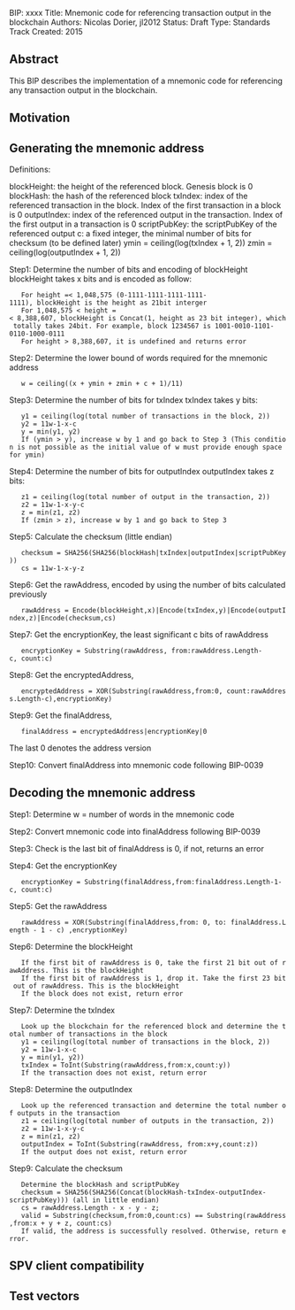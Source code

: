 BIP: xxxx
Title: Mnemonic code for referencing transaction output in the blockchain
Authors: Nicolas Dorier, jl2012
Status: Draft
Type: Standards Track
Created: 2015

==Abstract==

This BIP describes the implementation of a mnemonic code for referencing any transaction output in the blockchain.

==Motivation==

==Generating the mnemonic address==

Definitions:

blockHeight: the height of the referenced block. Genesis block is 0
blockHash: the hash of the referenced block
txIndex: index of the referenced transaction in the block. Index of the first transaction in a block is 0
outputIndex: index of the referenced output in the transaction. Index of the first output in a transaction is 0
scriptPubKey: the scriptPubKey of the referenced output
c: a fixed integer, the minimal number of bits for checksum (to be defined later)
ymin = ceiling(log(txIndex + 1, 2))
zmin = ceiling(log(outputIndex + 1, 2))

Step1: Determine the number of bits and encoding of blockHeight
blockHeight takes x bits and is encoded as follow:

    For height =< 1,048,575 (0-1111-1111-1111-1111-1111), blockHeight is the height as 21bit interger
    For 1,048,575 < height =< 8,388,607, blockHeight is Concat(1, height as 23 bit integer), which totally takes 24bit. For example, block 1234567 is 1001-0010-1101-0110-1000-0111
    For height > 8,388,607, it is undefined and returns error

Step2: Determine the lower bound of words required for the mnemonic address

    w = ceiling((x + ymin + zmin + c + 1)/11)

Step3: Determine the number of bits for txIndex
txIndex takes y bits:

    y1 = ceiling(log(total number of transactions in the block, 2))
    y2 = 11w-1-x-c
    y = min(y1, y2)
    If (ymin > y), increase w by 1 and go back to Step 3 (This condition is not possible as the initial value of w must provide enough space for ymin)

Step4: Determine the number of bits for outputIndex
outputIndex takes z bits:

    z1 = ceiling(log(total number of output in the transaction, 2))
    z2 = 11w-1-x-y-c
    z = min(z1, z2)
    If (zmin > z), increase w by 1 and go back to Step 3

Step5: Calculate the checksum (little endian)

    checksum = SHA256(SHA256(blockHash|txIndex|outputIndex|scriptPubKey))
    cs = 11w-1-x-y-z

Step6: Get the rawAddress, encoded by using the number of bits calculated previously  

    rawAddress = Encode(blockHeight,x)|Encode(txIndex,y)|Encode(outputIndex,z)|Encode(checksum,cs)

Step7: Get the encryptionKey,  the least significant c bits of rawAddress

    encryptionKey = Substring(rawAddress, from:rawAddress.Length-c, count:c)

Step8: Get the encryptedAddress,

    encryptedAddress = XOR(Substring(rawAddress,from:0, count:rawAddress.Length-c),encryptionKey)

Step9: Get the finalAddress,

    finalAddress = encryptedAddress|encryptionKey|0

The last 0 denotes the address version

Step10: Convert finalAddress into mnemonic code following BIP-0039

==Decoding the mnemonic address==

Step1: Determine w = number of words in the mnemonic code

Step2: Convert mnemonic code into finalAddress following BIP-0039

Step3: Check is the last bit of finalAddress is 0, if not, returns an error

Step4: Get the encryptionKey

    encryptionKey = Substring(finalAddress,from:finalAddress.Length-1-c, count:c)

Step5: Get the rawAddress

    rawAddress = XOR(Substring(finalAddress,from: 0, to: finalAddress.Length - 1 - c) ,encryptionKey)

Step6: Determine the blockHeight

    If the first bit of rawAddress is 0, take the first 21 bit out of rawAddress. This is the blockHeight
    If the first bit of rawAddress is 1, drop it. Take the first 23 bit out of rawAddress. This is the blockHeight
    If the block does not exist, return error

Step7: Determine the txIndex

    Look up the blockchain for the referenced block and determine the total number of transactions in the block
    y1 = ceiling(log(total number of transactions in the block, 2))
    y2 = 11w-1-x-c
    y = min(y1, y2))
    txIndex = ToInt(Substring(rawAddress,from:x,count:y))
    If the transaction does not exist, return error

Step8: Determine the outputIndex

    Look up the referenced transaction and determine the total number of outputs in the transaction
    z1 = ceiling(log(total number of outputs in the transaction, 2))
    z2 = 11w-1-x-y-c
    z = min(z1, z2)
    outputIndex = ToInt(Substring(rawAddress, from:x+y,count:z))
    If the output does not exist, return error

Step9: Calculate the checksum

    Determine the blockHash and scriptPubKey
    checksum = SHA256(SHA256(Concat(blockHash-txIndex-outputIndex-scriptPubKey))) (all in little endian)
    cs = rawAddress.Length - x - y - z;
    valid = Substring(checksum,from:0,count:cs) == Substring(rawAddress,from:x + y + z, count:cs)
    If valid, the address is successfully resolved. Otherwise, return error.

==SPV client compatibility==

==Test vectors==